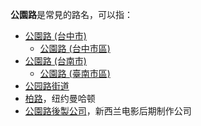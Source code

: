 '''公園路'''是常見的路名，可以指：
*[[公園路_(台中市)|公園路 (台中市)]]
**[[公園路_(台中市區)|公園路 (台中市區)]]
*[[公園路_(台南市)|公園路 (台南市)]]
**[[公園路_(臺南市區)|公園路 (臺南市區)]]
*[[公园路街道|公园路街道]]
*[[柏路|柏路]]，纽约曼哈顿
*[[公園路後製公司|公園路後製公司]]，新西兰电影后期制作公司

{{Disambig|Cat=三字地名消歧义}}
